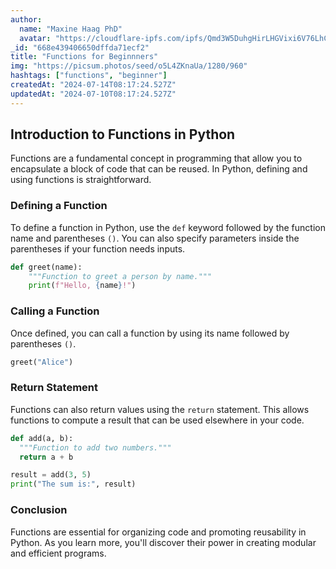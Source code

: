 ```yaml
---
author:
  name: "Maxine Haag PhD"
  avatar: "https://cloudflare-ipfs.com/ipfs/Qmd3W5DuhgHirLHGVixi6V76LhCkZUz6pnFt5AJBiyvHye/avatar/218.jpg"
_id: "668e439406650dffda71ecf2"
title: "Functions for Beginnners"
img: "https://picsum.photos/seed/o5L4ZKnaUa/1280/960"
hashtags: ["functions", "beginner"]
createdAt: "2024-07-14T08:17:24.527Z"
updatedAt: "2024-07-10T08:17:24.527Z"
---
```


## Introduction to Functions in Python

Functions are a fundamental concept in programming that allow you to encapsulate a block of code that can be reused. In Python, defining and using functions is straightforward.

### Defining a Function

To define a function in Python, use the `def` keyword followed by the function name and parentheses `()`. You can also specify parameters inside the parentheses if your function needs inputs.

```python
def greet(name):
    """Function to greet a person by name."""
    print(f"Hello, {name}!")
```

### Calling a Function

Once defined, you can call a function by using its name followed by parentheses `()`.

```python
greet("Alice")
```

### Return Statement

Functions can also return values using the `return` statement. This allows functions to compute a result that can be used elsewhere in your code.

```python
def add(a, b):
  """Function to add two numbers."""
  return a + b

result = add(3, 5)
print("The sum is:", result)
```

### Conclusion

Functions are essential for organizing code and promoting reusability in Python. As you learn more, you'll discover their power in creating modular and efficient programs.

